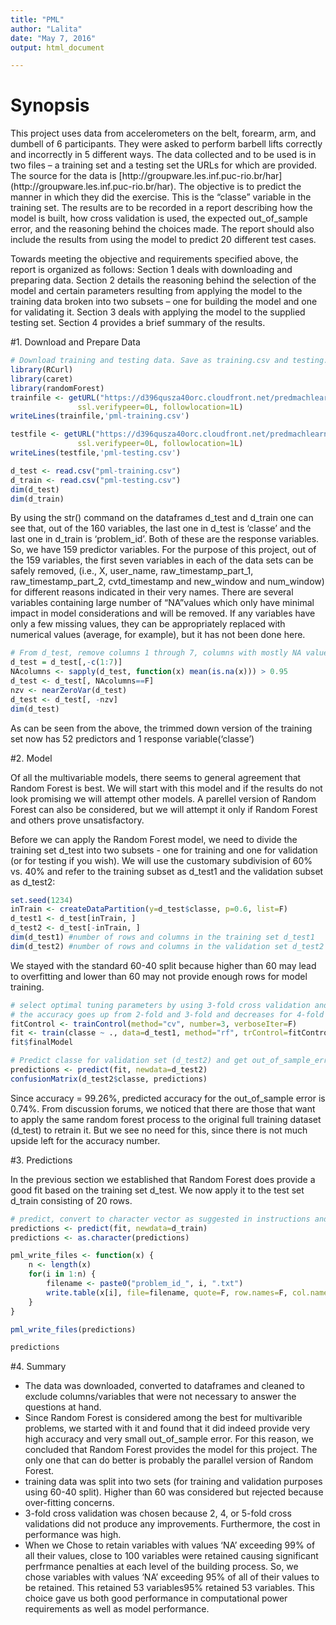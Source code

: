 ```yaml
---
title: "PML"
author: "Lalita"
date: "May 7, 2016"
output: html_document

---
```

# Synopsis

This project uses data from accelerometers on the belt, forearm, arm, and dumbell of 6 participants. They were asked to perform barbell lifts correctly and incorrectly in 5 different ways. The data collected and to be used is in two files -- a training set and a testing set the URLs for which are provided. The source for the data is [http://groupware.les.inf.puc-rio.br/har] (http://groupware.les.inf.puc-rio.br/har). The objective is to predict the manner in which they did the exercise. This is the "classe" variable in the training set. The results are to be recorded in a report describing how the model is built, how cross validation is used, the expected out_of_sample error, and the reasoning behind the choices made. The report should also include the results from using the model to predict 20 different test cases. 

Towards meeting the objective and requirements specified above, the report is organized as follows: Section 1 deals with downloading and preparing data. Section 2 details the reasoning behind the selection of the model and certain parameters resulting from applying the model to the training data broken into two subsets -- one for building the model and one for validating it. Section 3 deals with applying the model to the supplied testing set. Section 4 provides a brief summary of the results.

#1. Download and Prepare Data


```r
# Download training and testing data. Save as training.csv and testing.csv
library(RCurl)
library(caret)
library(randomForest)
trainfile <- getURL("https://d396qusza40orc.cloudfront.net/predmachlearn/pml-training.csv",
               ssl.verifypeer=0L, followlocation=1L)
writeLines(trainfile,'pml-training.csv')

testfile <- getURL("https://d396qusza40orc.cloudfront.net/predmachlearn/pml-testing.csv",
               ssl.verifypeer=0L, followlocation=1L)
writeLines(testfile,'pml-testing.csv')

d_test <- read.csv("pml-training.csv")
d_train <- read.csv("pml-testing.csv")
dim(d_test)
dim(d_train)
```
By using the str() command on the dataframes d_test and d_train one can see that, out of the 160 variables, the last one in d_test is 'classe' and the last one in d_train is 'problem_id'. Both of these are the response variables. So, we have 159 predictor variables. For the purpose of this project, out of the 159 variables, the first seven variables in each of the data sets can be safely removed, (i.e., X, user_name, raw_timestamp_part_1, raw_timestamp_part_2, cvtd_timestamp and new_window and num_window) for different reasons indicated  in their very names. There are several variables containing large number of "NA"values which only have minimal impact in model considerations and will be removed. If any variables have only a few missing values, they can be appropriately replaced with numerical values (average, for example), but it has not been done here.     

```r
# From d_test, remove columns 1 through 7, columns with mostly NA values and those with near zero variance
d_test = d_test[,-c(1:7)]
NAcolumns <- sapply(d_test, function(x) mean(is.na(x))) > 0.95
d_test <- d_test[, NAcolumns==F]
nzv <- nearZeroVar(d_test)
d_test <- d_test[, -nzv]
dim(d_test)
```
As can be seen from the above, the trimmed down version of the training set now has 52 predictors and 1 response variable('classe')  

#2. Model

Of all the multivariable models, there seems to general agreement that Random Forest is best. We will start with this model and if the results do not look promising we will attempt other models. A parellel version of Random Forest can also be considered, but we will attempt it only if Random Forest and others prove unsatisfactory.    

Before we can apply the Random Forest model, we need to divide the training set d_test into two subsets - one for training and one for validation (or for testing if you wish). We will use the customary subdivision of 60% vs. 40% and refer to the training subset as d_test1 and the validation subset as d_test2:

```r
set.seed(1234) 
inTrain <- createDataPartition(y=d_test$classe, p=0.6, list=F)
d_test1 <- d_test[inTrain, ]
d_test2 <- d_test[-inTrain, ]
dim(d_test1) #number of rows and columns in the training set d_test1
dim(d_test2) #number of rows and columns in the validation set d_test2
```
We stayed with the standard 60-40 split because higher than 60 may lead to overfitting and lower than 60 may not provide enough rows for model training.
```r
# select optimal tuning parameters by using 3-fold cross validation and fit model on d_test1
# the accuracy goes up from 2-fold and 3-fold and decreases for 4-fold and 5-fold when applied to d_test2
fitControl <- trainControl(method="cv", number=3, verboseIter=F)
fit <- train(classe ~ ., data=d_test1, method="rf", trControl=fitControl)
fit$finalModel
```

```r
# Predict classe for validation set (d_test2) and get out_of_sample_error.
predictions <- predict(fit, newdata=d_test2)
confusionMatrix(d_test2$classe, predictions)
```

Since accuracy = 99.26%, predicted accuracy for the out_of_sample error is 0.74%.
From discussion forums, we noticed that there are those that want to apply the same random forest process to the original full training dataset (d_test) to retrain it.
But we see no need for this, since there is not much upside left for the accuracy number.

#3. Predictions

In the previous section we established that Random Forest does provide a good fit based on the training set d_test.
We now apply it to the test set d_train consisting of 20 rows.

```r
# predict, convert to character vector as suggested in instructions and write files, one each for each problem_id
predictions <- predict(fit, newdata=d_train)
predictions <- as.character(predictions)

pml_write_files <- function(x) {
    n <- length(x)
    for(i in 1:n) {
        filename <- paste0("problem_id_", i, ".txt")
        write.table(x[i], file=filename, quote=F, row.names=F, col.names=F)
    }
}

pml_write_files(predictions)

predictions  
```  

#4. Summary

* The data was downloaded, converted to dataframes and cleaned to exclude columns/variables that were not necessary to answer the questions at hand.
* Since Random Forest is considered among the best for multivarible problems, we started with it and found that it did indeed provide very high accuracy and very small out_of_sample error. For this reason, we concluded that Random Forest provides the model for this project. The only one that can do better is probably the parallel version of Random Forest.
* training data was split into two sets (for training and validation purposes using 60-40 split). Higher than 60 was considered but rejected because over-fitting concerns.
* 3-fold cross validation was chosen because 2, 4, or 5-fold cross validations did not produce any improvements. Furthermore, the cost in performance was high.
* When we Chose to retain variables with values 'NA' exceeding 99% of all their values, close to 100 variables were retained causing significant perfrmance penalties at each level of the building process. So, we chose variables with values 'NA' exceeding 95% of all of their values to be retained.  This retained 53 variables95%  retained 53 variables. This choice gave us both good performance in computational power requirements as well as model performance.
